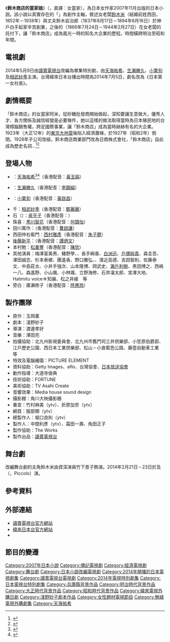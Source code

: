 《'''鈴木商店的當家娘'''》（{{lang|ja|お家さん(おいえさん)}}，直譯：女當家），為日本女作家{{link-ja|玉岡薰|玉岡かおる}}2007年11月出版的日本小説。該小說以真實存在的「{{link-ja|鈴木商店|鈴木商店}}」為創作主軸，敘述女老闆[[鈴木米|鈴木米]]（結婚前姓西田，1852年－1938年）與丈夫鈴木岩治郎（1837年8月17日－1894年6月16日）於神戶白手起家辛苦創業，之後的{{link-ja|金子直吉|金子直吉}}（1866年7月24日－1944年2月27日）在女老闆的託付下，讓「鈴木商店」成為風光一時的知名大企業的歷程。時間橫跨明治至昭和年間。

{{infobox Book | <!-- See Wikipedia:WikiProject_Novels or Wikipedia:WikiProject_Books -->
| name          = 鈴木商店的當家娘（上、下）
| title_orig    = {{lang|ja|お家さん}}
| translator    = 邱振瑞 
| image         = 
| image_caption = 
| author        = 玉岡薰
| illustrator   = 
| cover_artist  = 
| country       = [[日本|日本]]
| language      = [[日文|日文]]
| series        = 小說、戲劇
| genre         = 
| publisher     = {{flagicon|JPN}} 新潮社<br>{{flagicon|TWN}} 野人文化
| release_date  = {{flagicon|JPN}} 2007年11月<br>{{flagicon|TWN}} 2013年4月3日
| media_type    = 
| pages         = 
| isbn          = {{flagicon|JPN}} ISBN 9784101296173<br>{{flagicon|TWN}} ISBN 9789862271483 
| preceded_by   = 
| followed_by   = 
}}

==電視劇==
2014年5月9日由[[讀賣電視台|讀賣電視台]]改編為單集特別劇，由[[天海祐希|天海祐希]]、[[生瀨勝久|生瀨勝久]]、[[小栗旬|小栗旬]]及[[相武紗季|相武紗季]]主演。台灣緯來日本台播出時間為2014年7月5日，劇名改為《日本第一女社長》。

{{電視節目資訊框
| 顏色       = #87CEEB;color:#FFFFFF
| 名稱       = 鈴木商店的當家娘
| 原名       = {{lang|ja|お家さん}}
| 圖片       = 
| 類型       =  
| 原創       = 玉岡薰「鈴木商店的當家娘」
| 導演       = 渡邊孝好
| 編劇       = [[淺野妙子|淺野妙子]]
| 演出       = [[天海祐希|天海祐希]]、[[生瀨勝久|生瀨勝久]]、[[小栗旬|小栗旬]]、[[相武紗季|相武紗季]] 等
| 主題曲     = 
| 國家       = {{JPN}}
| 地區       = {{JPN}}
| 語言       = [[日語|日語]]
| 季數       = 1
| 集數       = 1
| 製片人     = 中間利彥（ytv）、霜田一壽、角田正子
| 外景       = {{JPN}}[[北九州市|北九州市]][[若松區|若松區]]、[[門司區|門司區]]、[[小倉區|小倉區]]
| 每集長     = 144分鐘
| 頻道       = [[讀賣電視台|讀賣電視台]]
| 電視網     = [[讀賣電視台|讀賣電視台]]
| 音訊制式   = [[立體聲|立體聲]]
| 首播國家= {{JPN}}
| 開始       =2014年5月9日
| 結束       =2014年5月9日
| 首播國家1= {{TWN}}
| 頻道1  = [[緯來日本台|緯來日本台]]
| 開始1    = 2014年7月5日
| 結束1    = 2014年7月6日
| 首播國家2= 
| 頻道2  = 
| 開始2    = 
| 結束2    = 
| 相關劇集   = 
| 中國大陸名稱 = 
| 台灣名稱     = 日本第一女社長（[[緯來日本台|緯來日本台]]）
| 港澳名稱     = 一代女當家
| 馬新名稱     = 
| 官方網站   = http://www.ytv.co.jp/oiesan/
| imdb_id    = 
| tv_com_id  = 
}}

== 劇情概要 ==
「鈴木商店」的女當家阿米，從砂糖批發商開始做起，深知要讓生意做大，優秀人才、各方關係及誠信經營是必要條件，她以這樣的做法取得當時為日本殖民地的台灣樟腦銷售權，跨足國際事業，讓「鈴木商店」成為當時赫赫有名的大企業。1923年（大正12年）的[[東京大地震|東京大地震]]後陷入經濟蕭條，於1927年（昭和2年）倒閉。1928年子公司改組，鈴木商店商業部門改為日商株式會社，「鈴木商店」自此成為歷史名詞…<ref>{{Cite web |url=http://japan.videoland.com.tw/channel/20140602/default.htm |title=緯來日本台－日本第一女社長 |access-date=2014-06-23 |archive-date=2020-02-24 |archive-url=https://web.archive.org/web/20200224064854/http://japan.videoland.com.tw/channel/20140602/default.htm |dead-url=no }}</ref><ref>{{Cite web |url=http://www.kingstone.com.tw/book/book_page.asp?kmcode=2018610996987 |title=鈴木商店的當家娘－金石堂網路書店 |access-date=2014-06-23 |archive-date=2016-09-21 |archive-url=https://web.archive.org/web/20160921020854/http://www.kingstone.com.tw/book/book_page.asp?kmcode=2018610996987 |dead-url=no }}</ref>

== 登場人物 ==
* {{link-ja|鈴木米|鈴木よね}}：[[天海祐希|天海祐希]]<ref>{{Cite news| title = 天海祐希：小栗旬と初共演　14年のドラマ「お家さん」で主演| newspaper = [[毎日新聞|MANTANWEB]]| date = 2013-12-30| url = http://mantan-web.jp/2013/12/30/20131229dog00m200053000c.html| accessdate = 2014-05-05| archive-date = 2016-10-11| archive-url = https://web.archive.org/web/20161011025852/http://mantan-web.jp/2013/12/30/20131229dog00m200053000c.html| dead-url = no}}</ref><ref>{{Cite news| title = 女のロマン、格好良く 天海祐希さん「お家さん」| newspaper = [[読売新聞|YOMIURI ONLINE]]| publisher = 大木隆士| date = 2014-05-08| url = http://www.yomiuri.co.jp/culture/tv/interview/20140503-OYT8T50014.html| accessdate = 2014-05-14| archive-url = https://web.archive.org/web/20140514072510/http://www.yomiuri.co.jp/culture/tv/interview/20140503-OYT8T50014.html| archive-date = 2014-05-14| dead-url = yes}}</ref>（香港配音：[[黃玉娟|黃玉娟]]）
* {{link-ja|鈴木岩治郎|鈴木岩治郎}}：[[生瀨勝久|生瀨勝久]]（香港配音：[[李錦綸_(配音員)|李錦綸]]）
* {{link-ja|金子直吉|金子直吉}}：[[小栗旬|小栗旬]]（香港配音：[[黃啟昌|黃啟昌]]）
* 千：[[相武紗季|相武紗季]]（香港配音：[[鄭麗麗|鄭麗麗]]）
* 石（{{lang|ja|イシ}}）：[[泉平子|泉平子]]（香港配音：）
* 珠喜：[[黒川智花|黒川智花]]（香港配音：[[何璐怡|何璐怡]]）
* 田川萬作：{{link-ja|大和田健介|大和田健介}}（香港配音：[[曹啟謙|曹啟謙]]）
* 西田仲右衛門：[[西村雅彥|西村雅彥]]（香港配音：[[朱子聰|朱子聰]]）
* [[後藤新平|後藤新平]]：{{link-ja|伊東四朗|伊東四朗}}（香港配音：[[譚炳文|譚炳文]]）
* 本村勉：[[松重豐|松重豐]]（香港配音：[[陳欣_(配音員)|陳欣]]）
* 其他演員：梅澤富美男、豬野學、{{link-ja|窪塚俊介|窪塚俊介}}、長手絢香、[[白洲迅|白洲迅]]、[[戶塚純貴|戶塚純貴]]、森圭吾、澤田誠志、杉本泰鄉、團遙香、野口雅弘、{{link-ja|原田千枝子|原田千枝子}}、濱近高德、吉田智則、佐藤泰文、中島莊太、小井手強次、山本隆博、岡武史、[[瀨戶利樹|瀨戶利樹]]、黑田博之、西嶋一八、森遙野、小山颯、小林颯、立野海修、石井凜太郎、宮澤大地、Hatimitu voice☆知展、松之井綾　等
* 旁白：廣瀨修子（香港配音：[[陸惠玲|陸惠玲]]）

== 製作團隊 ==
* 原作：玉岡薰
* 劇本：淺野妙子
* 導演：渡邊孝好
* 音樂：澤田完
* 拍攝協助：北九州影視委員會、北九州市舊門司三井倶樂部、小笠原伯爵邸、江戶歷史公園、西日本工業倶樂部、松山－小倉藍色公路、藤壺自動車工業　等
* 特效及電腦繪圖：PICTURE ELEMENT
* 資料協助：Getty Images、aflo、台灣協會、[[日本放送協會|日本放送協會]]
* 動作指導：大道寺俊典
* 技術協助：FORTUNE
* 美術協助：TV Asahi Create
* 音響效果：Media house sound design
* 攝影棚：角川大映攝影棚
* 番宣：竹村麻美（ytv）、折原加奈（ytv）
* 網頁：服部類（ytv）
* 總製作人：堀口良則（ytv）
* 製作人：中間利彥（ytv）、霜田一壽、角田正子
* 製作協助：The Works
* 製作出品：[[讀賣電視台|讀賣電視台]]

== 舞台劇 ==
改編舞台劇的主角鈴木米由資深演員竹下景子飾演。2014年2月21日－23日於{{link-ja|兵庫縣立藝術文化中心|兵庫県立芸術文化センター}}及{{link-ja|兵庫縣立皮科洛劇團|兵庫県立ピッコロ劇団}}（{{lang|ja|ピッコロ}}，Piccolo）演。

== 參考資料 ==
{{Reflist}}

== 外部連結 ==
* [http://www.ytv.co.jp/oiesan/ 讀賣電視台官方網站] {{Wayback|url=http://www.ytv.co.jp/oiesan/ |date=20210124100856 }}{{ja}}
* [http://japan.videoland.com.tw/channel/20140602/default.htm 緯來日本台官方網站] {{Wayback|url=http://japan.videoland.com.tw/channel/20140602/default.htm |date=20200224064854 }}{{zh-tw}}
*{{youtube|-lIQbwabwyU|鈴木商店}}

== 節目的變遷 ==
{{電視節目的變遷
|電視台={{flagicon|TWN}} [[緯來日本台|緯來日本台]]
|播放檔次=週六 21:00
|節目名稱=日本第一女社長<br />（2014年7月5日）
|上一節目=[[女人要看的事|女人要看的事]]
|下一節目=[[派遣家政婦2014|派遣家政婦2014]]<br />（2014年7月12日）
}}
{{電視節目的變遷
|電視台= {{flagicon|HK}} 香港 [[TVB日劇台|TVB日劇台]]
|播放檔次= 星期日 15:30 - 17:25、19:30 - 21:30及23:30 - 01:30
|節目名稱= 一代女當家<br/>（2015年6月21日）
|上一節目= -{[[最強名醫2特別篇|最強名醫2特別篇]]}-<br/>（2015年5月10日）<br/>-{[[最強名醫3|最強名醫3]]}-<br/>（2015年5月17日－6月14日）
|下一節目= -{[[契爸唔易做~成長大作戰|契爸唔易做~成長大作戰]]}-<br/>（2015年6月28日）
}}
{{2014年日本時代電視劇}}
{{2014年台灣播出之日劇}}
{{2015年香港播出之日劇}}

{{DEFAULTSORT:Oiesan}}
[[Category:2007年日本小說|Category:2007年日本小說]]
[[Category:傳記電視劇|Category:傳記電視劇]]
[[Category:經濟電視劇|Category:經濟電視劇]]
[[Category:舞台劇|Category:舞台劇]]
[[Category:日本小說改編電視劇|Category:日本小說改編電視劇]]
[[Category:2014年開播的日本電視劇集|Category:2014年開播的日本電視劇集]]
[[Category:讀賣電視台電視劇|Category:讀賣電視台電視劇]]
[[Category:2014年電視特別劇集|Category:2014年電視特別劇集]]
[[Category:日本電視台特別劇集|Category:日本電視台特別劇集]]
[[Category:兵庫縣背景作品|Category:兵庫縣背景作品]]
[[Category:明治時代背景作品|Category:明治時代背景作品]]
[[Category:大正時代背景作品|Category:大正時代背景作品]]
[[Category:昭和時代背景作品|Category:昭和時代背景作品]]
[[Category:緯來電視外購日劇|Category:緯來電視外購日劇]]
[[Category:淺野妙子劇本作品|Category:淺野妙子劇本作品]]
[[Category:女性題材電視節目|Category:女性題材電視節目]]
[[Category:無綫電視外購劇集|Category:無綫電視外購劇集]]
[[Category:天海祐希|Category:天海祐希]]
